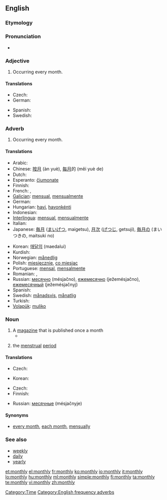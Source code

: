 ==English==

===Etymology===
{{suffix|month|ly}}

===Pronunciation===
* {{audio|en-us-monthly.ogg|Audio (US)}}

===Adjective===
{{en-adj}}

# Occurring every month.

====Translations====
{{trans-top|Occurring every month}}
* Czech: {{t-|cs|měsíční}}
* German: {{t+|de|monatlich}}
{{trans-mid}}
* Spanish: {{t-|es|mensual}}
* Swedish: {{t|sv|månatlig}}
{{trans-bottom}}

===Adverb===
{{en-adv|-}}

# Occurring every month.

====Translations====
{{trans-top|Occurring every month}}
* Arabic: {{Arab|[[شهريا|شهريًا]]}} {{IPAchar|(šahrīyan)}}
* Chinese: [[按月]] (àn yuè), [[每月]]的 (měi yuè de)
* Dutch: {{t+|nl|maandelijks}}
* Esperanto: [[ĉiumonate]]
* Finnish: {{t-|fi|kuukausittain}}
* French: {{t+|fr|mensuel}}, {{t+|fr|mensuellement}}
* [[Galician]]: [[mensual]], [[mensualmente]]
* German: {{t+|de|monatlich}}
* Hungarian: [[havi]], [[havonkénti]]
* Indonesian: {{t+|id|bulan|alt=bulanan|xs=Indonesian}}
* [[Interlingua]]: [[mensual]], [[mensualmente]]
* Italian: {{t+|it|mensilmente}}
* Japanese: [[毎月]] ([[まいげつ]], maigetsu), [[月次]] ([[げつじ]], getsuji), [[毎月]]の (まいつきの, maitsuki no)
{{trans-mid}}
* Korean: [[매달의]] (maedalui)
* Kurdish: {{ku-Arab|[[مانگانه‌]]}}
* Norwegian: [[månedlig]]
* Polish: [[miesięcznie]], [[co miesiąc]]
* Portuguese: [[mensal]], [[mensalmente]]
* Romanian: {{t-|ro|lunar}}, {{t-|ro|mensual}}
* Russian: [[месячно]] (mésjačno), [[ежемесячно]] (ježemésjačno), [[ежемесячный]] (ježemésjačnyj)
* Spanish: {{t|es|mensualmente}}
* Swedish: [[månadsvis]], [[månatlig]]
* Turkish: {{t+|tr|aylık}}
* [[Volapük]]: [[muliko]]
{{trans-bottom}}

===Noun===
{{en-noun|monthlies}}

# A [[magazine]] that is published once a month 
#*{{quote-news|2009|January 5|Stephanie Clifford|Prominent Magazines Lose Weight, Shedding Nearly Half Their Ads|New York Times|url=http://www.nytimes.com/2009/01/05/business/media/05adco.html
|passage=Of the 10 '''monthlies''' with the worst declines in January, four were Condé Nast magazines: Wired, Architectural Digest, Vogue and Lucky. }}
# {{euphemism}} the [[menstrual]] [[period]]

====Translations====
{{trans-top|a magazine that is published once a month}}
* Czech: {{t-|cs|měsíčník|m}}
{{trans-mid}}
* Korean: {{t|ko|월간지|tr=Wolganji|sc=Hang}}
{{trans-bottom}}

{{trans-top|(euphemism) the menstrual period}}
* Czech: {{t-|cs|měsíčky|f|p}}
* Finnish: {{t+|fi|kuukautiset|p}}
{{trans-mid}}
* Russian: [[месячные]] (mésjačnyje) {{p}}
{{trans-bottom}}

====Synonyms====
* [[every month]], [[each month]], [[mensually]]

===See also===
* [[weekly]]
* [[daily]]
* [[yearly]]

[[Category:Time]]
[[Category:English frequency adverbs]]

[[et:monthly]]
[[el:monthly]]
[[fr:monthly]]
[[ko:monthly]]
[[io:monthly]]
[[it:monthly]]
[[lo:monthly]]
[[hu:monthly]]
[[ml:monthly]]
[[simple:monthly]]
[[fi:monthly]]
[[ta:monthly]]
[[te:monthly]]
[[vi:monthly]]
[[zh:monthly]]